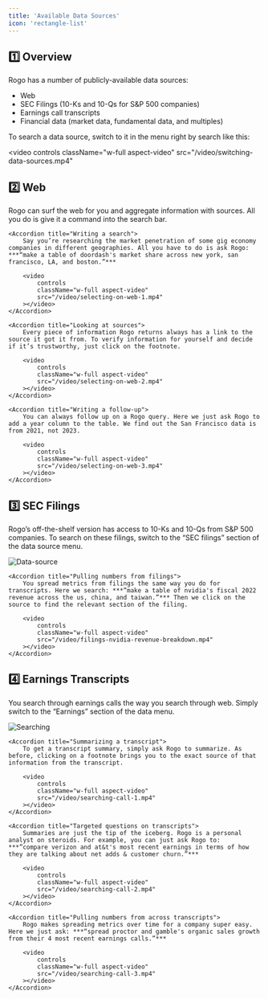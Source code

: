```yaml
---
title: 'Available Data Sources'
icon: 'rectangle-list'
---
```


## 1️⃣ Overview
Rogo has a number of publicly-available data sources:

+ Web
+ SEC Filings (10-Ks and 10-Qs for S&P 500 companies)
+ Earnings call transcripts
+ Financial data (market data, fundamental data, and multiples)

To search a data source, switch to it in the menu right by search like this:

<video
	controls
	className="w-full aspect-video"
	src="/video/switching-data-sources.mp4"
></video>

## 2️⃣ Web
Rogo can surf the web for you and aggregate information with sources. All you do is give it a command into the search bar.

<AccordionGroup>

	<Accordion title="Writing a search">
		Say you’re researching the market penetration of some gig economy companies in different geographies. All you have to do is ask Rogo: ***“make a table of doordash's market share across new york, san francisco, LA, and boston.”***

		<video
			controls
			className="w-full aspect-video"
			src="/video/selecting-on-web-1.mp4"
		></video>
	</Accordion>

	<Accordion title="Looking at sources">
		Every piece of information Rogo returns always has a link to the source it got it from. To verify information for yourself and decide if it’s trustworthy, just click on the footnote.

		<video
			controls
			className="w-full aspect-video"
			src="/video/selecting-on-web-2.mp4"
		></video>
	</Accordion>

	<Accordion title="Writing a follow-up">
		You can always follow up on a Rogo query. Here we just ask Rogo to add a year column to the table. We find out the San Francisco data is from 2021, not 2023.

		<video
			controls
			className="w-full aspect-video"
			src="/video/selecting-on-web-3.mp4"
		></video>
	</Accordion>

</AccordionGroup>

## 3️⃣ SEC Filings
Rogo’s off-the-shelf version has access to 10-Ks and 10-Qs from S&P 500 companies. To search on these filings, switch to the “SEC filings” section of the data source menu.

<img
	className="block dark:hidden"
	src="/images/switching-data-source-to-filings.png"
	alt="Data-source"
/>

<AccordionGroup>

	<Accordion title="Pulling numbers from filings">
		You spread metrics from filings the same way you do for transcripts. Here we search: ***”make a table of nvidia's fiscal 2022 revenue across the us, china, and taiwan.”*** Then we click on the source to find the relevant section of the filing.

		<video
			controls
			className="w-full aspect-video"
			src="/video/filings-nvidia-revenue-breakdown.mp4"
		></video>
	</Accordion>

</AccordionGroup>

## 4️⃣ Earnings Transcripts
You search through earnings calls the way you search through web. Simply switch to the “Earnings” section of the data menu.

<img
	className="block dark:hidden"
	src="/images/searching-on-earnings.png"
	alt="Searching"
/>

<AccordionGroup>

	<Accordion title="Summarizing a transcript">
		To get a transcript summary, simply ask Rogo to summarize. As before, clicking on a footnote brings you to the exact source of that information from the transcript.

		<video
			controls
			className="w-full aspect-video"
			src="/video/searching-call-1.mp4"
		></video>
	</Accordion>

	<Accordion title="Targeted questions on transcripts">
		Summaries are just the tip of the iceberg. Rogo is a personal analyst on steroids. For example, you can just ask Rogo to: ***”compare verizon and at&t's most recent earnings in terms of how they are talking about net adds & customer churn.”***

		<video
			controls
			className="w-full aspect-video"
			src="/video/searching-call-2.mp4"
		></video>
	</Accordion>

	<Accordion title="Pulling numbers from across transcripts">
		Rogo makes spreading metrics over time for a company super easy. Here we just ask: ***“spread proctor and gamble's organic sales growth from their 4 most recent earnings calls.”***

		<video
			controls
			className="w-full aspect-video"
			src="/video/searching-call-3.mp4"
		></video>
	</Accordion>

</AccordionGroup>
